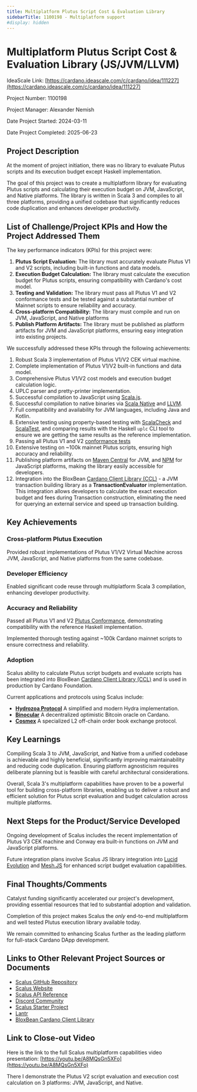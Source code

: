 ```yaml
---
title: Multiplatform Plutus Script Cost & Evaluation Library
sidebarTitle: 1100198 - Multiplatform support
#display: hidden
---
```


# Multiplatform Plutus Script Cost & Evaluation Library (JS/JVM/LLVM)

IdeaScale
Link: [https://cardano.ideascale.com/c/cardano/idea/111227](https://cardano.ideascale.com/c/cardano/idea/111227)

Project Number: 1100198 

Project Manager: Alexander Nemish

Date Project Started: 2024-03-11

Date Project Completed: 2025-06-23

## Project Description

At the moment of project initiation, there was no library to evaluate Plutus scripts and its
execution budget except Haskell implementation.

The goal of this project was to create a multiplatform library for evaluating Plutus scripts and
calculating their execution budget on JVM, JavaScript, and Native platforms. The library is written
in Scala 3 and compiles to all three platforms, providing a unified codebase that significantly
reduces code duplication and enhances developer productivity.

## List of Challenge/Project KPIs and How the Project Addressed Them

The key performance indicators (KPIs) for this project were:

1. **Plutus Script Evaluation:** The library must accurately evaluate Plutus V1 and V2 scripts,
   including built-in functions and data models.
2. **Execution Budget Calculation:** The library must calculate the execution budget for Plutus
   scripts, ensuring compatibility with Cardano's cost model.
3. **Testing and Validation:** The library must pass all Plutus V1 and V2 conformance tests and
   be tested against a substantial number of Mainnet scripts to ensure reliability and accuracy.
4. **Cross-platform Compatibility:** The library must compile and run on JVM, JavaScript, and Native
   platforms
5. **Publish Platform Artifacts:**  The library must be published as platform artifacts for JVM and
   JavaScript platforms, ensuring easy integration into existing projects.

We successfully addressed these KPIs through the following achievements:

1. Robust Scala 3 implementation of Plutus V1/V2 CEK virtual machine.
2. Complete implementation of Plutus V1/V2 built-in functions and data model.
3. Comprehensive Plutus V1/V2 cost models and execution budget calculation logic.
4. UPLC parser and pretty-printer implementation.
5. Successful compilation to JavaScript using [Scala.js](https://www.scala-js.org/).
6. Successful compilation to native binaries via [Scala Native](https://scala-native.org/en/stable/)
   and [LLVM](https://llvm.org/).
7. Full compatibility and availability for JVM languages, including Java and Kotlin.
8. Extensive testing using property-based testing with [ScalaCheck](https://www.scalacheck.org/)
   and [ScalaTest](https://www.scalatest.org/), and comparing results with the Haskell `uplc` CLI
   tool to ensure we are getting the same results as the reference implementation.
9. Passing all Plutus V1 and V2
   [conformance tests](https://github.com/nau/scalus/blob/a87f25a91e58311cfac341ef893dc5ce1af0e571/scalus-core/shared/src/test/scala/scalus/uplc/eval/PlutusConformanceTest.scala#L17)
10. Extensive testing on \~100k mainnet Plutus scripts, ensuring high accuracy and reliability.
11. Publishing platform artifacts on [Maven Central](https://central.sonatype.com/) for JVM,
    and [NPM](https://www.npmjs.com/) for JavaScript platforms, making the library easily accessible
    for developers.
12. Integration into the
    BloxBean [Cardano Client Library (CCL)](https://cardano-client.dev/docs/integrations/scalus-integration-api) -
    a JVM transaction building library as a **TransactionEvaluator** implementation. This
    integration allows developers to calculate the exact execution budget and fees during
    Transaction construction, eliminating the need for querying an external service and speed up
    transaction building.

## Key Achievements

### Cross-platform Plutus Execution

Provided robust implementations of Plutus V1/V2 Virtual Machine across JVM, JavaScript, and Native
platforms from the same codebase.

### Developer Efficiency

Enabled significant code reuse through multiplatform Scala 3 compilation, enhancing developer
productivity.

### Accuracy and Reliability

Passed all Plutus V1 and
V2 [Plutus Conformance](https://github.com/nau/scalus/blob/a87f25a91e58311cfac341ef893dc5ce1af0e571/scalus-core/shared/src/test/scala/scalus/uplc/eval/PlutusConformanceTest.scala#L17),
demonstrating compatibility with the reference Haskell implementation.

Implemented thorough testing against \~100k Cardano mainnet scripts to ensure correctness and
reliability.

### Adoption

Scalus ability to calculate Plutus script budgets and evaluate scripts has been integrated into
BloxBean [Cardano Client Library (CCL)](https://cardano-client.dev/docs/integrations/scalus-integration-api)
and is used in production by Cardano Foundation.

Current applications and protocols using Scalus include:

* **[Hydrozoa Protocol](https://github.com/cardano-hydrozoa/hydrozoa/)** A simplified and modern
  Hydra implementation.
* **[Binocular](https://github.com/lantr-io/binocular/)** A decentralized optimistic Bitcoin oracle
  on Cardano.
* **[Cosmex](https://cosmex.io)** A specialized L2 off-chain order book exchange protocol.

## Key Learnings

Compiling Scala 3 to JVM, JavaScript, and Native from a unified codebase is achievable and highly
beneficial, significantly improving maintainability and reducing code duplication. Ensuring platform
agnosticism requires deliberate planning but is feasible with careful architectural considerations.

Overall, Scala 3's multiplatform capabilities have proven to be a powerful tool for building
cross-platform libraries, enabling us to deliver a robust and efficient solution for Plutus script
evaluation and budget calculation across multiple platforms.

## Next Steps for the Product/Service Developed

Ongoing development of Scalus includes the recent implementation of Plutus V3 CEK machine and
Conway era built-in functions on JVM and JavaScript platforms.

Future integration plans involve Scalus JS library integration
into [Lucid Evolution](https://github.com/no-witness-labs/lucid-evolution)
and [Mesh.JS](https://meshjs.dev/) for enhanced script budget evaluation capabilities.

## Final Thoughts/Comments

Catalyst funding significantly accelerated our project's development, providing essential resources
that led to substantial adoption and validation.

Completion of this project makes Scalus the *only* end-to-end multiplatform and well tested
Plutus execution library available today.

We remain committed to enhancing Scalus further as the leading platform for full-stack Cardano DApp
development.

## Links to Other Relevant Project Sources or Documents

* [Scalus GitHub Repository](https://github.com/nau/scalus)
* [Scalus Website](https://scalus.org)
* [Scalus API Reference](https://scalus.org/api/index.html)
* [Discord Community](https://discord.gg/ygwtuBybsy)
* [Scalus Starter Project](https://github.com/lantr-io/scalus-starter)
* [Lantr](https://lantr.io)
* [BloxBean Cardano Client Library](https://cardano-client.dev)

## Link to Close-out Video

Here is the link to the full Scalus multiplatform capabilities video
presentation: [https://youtu.be/A8MQsGn5XFo](https://youtu.be/A8MQsGn5XFo)

There I demonstrate the Plutus V2 script evaluation and execution cost calculation on 3 platforms:
JVM, JavaScript, and Native.